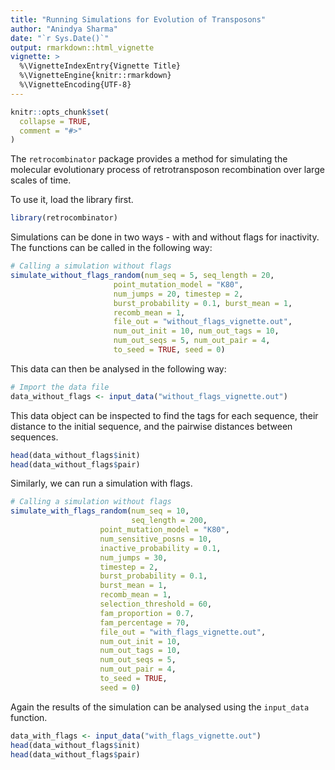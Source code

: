```yaml
---
title: "Running Simulations for Evolution of Transposons"
author: "Anindya Sharma"
date: "`r Sys.Date()`"
output: rmarkdown::html_vignette
vignette: >
  %\VignetteIndexEntry{Vignette Title}
  %\VignetteEngine{knitr::rmarkdown}
  %\VignetteEncoding{UTF-8}
---
```


```r
knitr::opts_chunk$set(
  collapse = TRUE,
  comment = "#>"
)
```

The `retrocombinator` package provides a method for simulating the molecular
evolutionary process of retrotransposon recombination over large scales of time.

To use it, load the library first.
```r
library(retrocombinator)
```

Simulations can be done in two ways - with and without flags for inactivity.
The functions can be called in the following way:

```r
# Calling a simulation without flags
simulate_without_flags_random(num_seq = 5, seq_length = 20,
                       point_mutation_model = "K80",
                       num_jumps = 20, timestep = 2,
                       burst_probability = 0.1, burst_mean = 1,
                       recomb_mean = 1,
                       file_out = "without_flags_vignette.out",
                       num_out_init = 10, num_out_tags = 10,
                       num_out_seqs = 5, num_out_pair = 4,
                       to_seed = TRUE, seed = 0)
```

This data can then be analysed in the following way:

```r
# Import the data file
data_without_flags <- input_data("without_flags_vignette.out")
```

This data object can be inspected to find the tags for each sequence, their distance to the initial sequence, and the pairwise distances between sequences.

```r
head(data_without_flags$init)
head(data_without_flags$pair)
```

Similarly, we can run a simulation with flags.

```r
# Calling a simulation without flags
simulate_with_flags_random(num_seq = 10, 
                           seq_length = 200,
                    point_mutation_model = "K80",
                    num_sensitive_posns = 10, 
                    inactive_probability = 0.1, 
                    num_jumps = 30, 
                    timestep = 2,
                    burst_probability = 0.1, 
                    burst_mean = 1,
                    recomb_mean = 1,
                    selection_threshold = 60, 
                    fam_proportion = 0.7, 
                    fam_percentage = 70,
                    file_out = "with_flags_vignette.out",
                    num_out_init = 10, 
                    num_out_tags = 10,
                    num_out_seqs = 5, 
                    num_out_pair = 4,
                    to_seed = TRUE, 
                    seed = 0)
```

Again the results of the simulation can be analysed using the `input_data` function.

```r
data_with_flags <- input_data("with_flags_vignette.out")
head(data_without_flags$init)
head(data_without_flags$pair)
```
